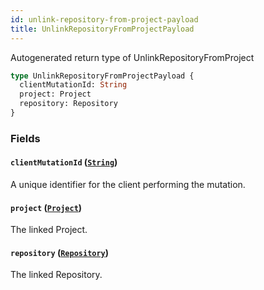```yaml
---
id: unlink-repository-from-project-payload
title: UnlinkRepositoryFromProjectPayload
---
```


Autogenerated return type of UnlinkRepositoryFromProject

```graphql
type UnlinkRepositoryFromProjectPayload {
  clientMutationId: String
  project: Project
  repository: Repository
}
```

### Fields

#### `clientMutationId` ([`String`](/docs/api/scalars/string))

A unique identifier for the client performing the mutation.

#### `project` ([`Project`](/docs/api/objects/project))

The linked Project.

#### `repository` ([`Repository`](/docs/api/objects/repository))

The linked Repository.
